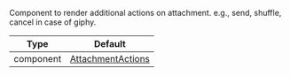 Component to render additional actions on attachment. e.g., send, shuffle, cancel in case of giphy.

| Type | Default |
| - | - |
| component | [AttachmentActions](https://github.com/GetStream/stream-chat-react-native/blob/main/package/src/components/Attachment/AttachmentActions.tsx) |
